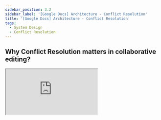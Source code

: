 ```yaml
---
sidebar_position: 3.2
sidebar_label: '[Google Docs] Architecture - Conflict Resolution'
title: '[Google Docs] Architecture - Conflict Resolution'
tags:
  - System Design
  - Conflict Resolution
---
```


## Why Conflict Resolution matters in collaborative editing?

<div style={{
  display: 'flex',
  justifyContent: 'center',
  alignItems: 'center',
}}>
  <iframe
    src="https://memoir.cards/embed/card/0c43d37e-c442-4efc-a651-dc67b4c5b47a"
    style={{
      border: 0,
      aspectRatio: '4 / 6',
      width: '100%',
      borderRadius: '16px',
      boxShadow: '0 0 10px 0 rgba(0, 0, 0, 0.2)',
      maxWidth: '319px',
      height: 'auto'
    }}
    loading="lazy"
  />
</div>

Imagine Alice and Bob are editing the same document at the same time.

Original document: `ABCDE`
- Alice deletes `D`
- Bob deletes `B`

As our expected, the client and server should handle the conflict correctly to `ACE`.

But network latency is unpredictable, there might be 2 scenarios:
1. Alice's operation is applied first
2. Bob's operation is applied first

<br />

<img src="/img/editing-conflict.png" alt="Editing Conflict" />

<br /><br />

### Scenario 1: Alice changes applied first
1. Server receives Alice's operation: `DEL 03`, and server's state `ABCDE` -> `ABCE`,
and server passed the `DEL 03` to both Alice and Bob.
   1. Alice receive own operation: no change
   2. Bob receive Alice's operation: `DEL 03`, and Bob's state `ACDE` -> `ACD` ⚠️
2. Server receives Bob's operation: `DEL 01`, and server's state `ABCE` -> `ACE`
   1. Alice receive operation: `DEL 01`, and Alice's state `ABCE` -> `ACE`
   2. Bob receive own operation: no change

### Scenario 2: Bob changes applied first
1. Server receives Bob's operation: `DEL 01`, and server's state `ABCDE` -> `ACDE`,
and server passed the `DEL 01` to both Alice and Bob.
   1. Alice receive Bob's operation: `DEL 01`, and Alice's state `ABCE` -> `ACE`
   2. Bob receive own operation: no change
2. Server receives Alice's operation: `DEL 03`, and server's state `ACDE` -> `ACD` ⚠️
   1. Alice receive own operation: no change
   2. Bob receive Alice's operation: `DEL 03`, and Bob's state `ACDE` -> `ACD` ⚠️

<br /><br />

The result due to Alice or Bob changes applied first is different, that's not what we want.

Therefore, we need **Conflict Resolution** mechanism to handle the conflict correctly.

And there are 2 main approaches to handle the conflict:
1. Operational Transformation (OT)
2. Conflict Resolution Data Structure (CRDT)

<br />

## Who is using OT & CRDT?

| Technology | Product / Company |
|------------|------------------|
| OT | <li>Google Docs</li><li>Etherpad</li><li>Apache Wave</li> |
| CRDT | <li>[Figma](https://www.figma.com/blog/how-figmas-multiplayer-technology-works/)</li><li>Yjs</li><li>[Evernote](https://evernote.com/blog/future-proofing-evernotes-foundations)</li><li>[Zed](https://zed.dev/blog/crdts)</li> |

<br /><br />

## Operational Transformation (OT)

Operational Transformation (OT) is a conflict resolution technique that transforms user's operations to maintain consistency while preserving user intentions.

<br />

### How it works?

The Server utilizes OT and according to user's current state and intention, transforms operations to make all users state consistent and correct.

<br />

Follow by the Alice's and Bob's example:

<img src="/img/editing-conflict-resolution.png" alt="Editing Conflict Resolution OT" />

### Scenario 1: Alice changes applied first
1. Server receives Alice's operation: `DEL 03`, and server's state `ABCDE` -> `ABCE`,
and server passed the `DEL 03` to both Alice and Bob.
   1. Alice receive own operation: no change
   2. Before sending to Bob, server transforms Alice's operation to `DEL 03` -> `DEL 02`<br />
   Bob receive Alice's operation: `DEL 02`, and Bob's state `ACDE` -> `ACE` ✅
2. Server receives Bob's operation: `DEL 01`, and server's state `ABCE` -> `ACE`
   1. Alice receive operation: `DEL 01`, and Alice's state `ABCE` -> `ACE`
   2. Bob receive own operation: no change

### Scenario 2: Bob changes applied first
1. Server receives Bob's operation: `DEL 01`, and server's state `ABCDE` -> `ACDE`,
and server passed the `DEL 01` to both Alice and Bob.
   1. Alice receive Bob's operation: `DEL 01`, and Alice's state `ABCE` -> `ACE`
   2. Bob receive own operation: no change
2. Server receives Alice's operation: `DEL 03`, before updating Server's state,
server transforms Alice's operation to `DEL 03` -> `DEL 02`, and update Server's state to `ACE` ✅<br />
   1. Alice receive own operation: no change
   2. Bob receive Alice's operation: `DEL 02`, and Bob's state `ACDE` -> `ACE` ✅

<br />

### Pros and Cons

| Features | OT | CRDT |
|------|:------:|:------:|
| Consistency | ✅ | ✅ |
| Memory Usage | ✅ (Low) | ❌ (High) |
| User Intent Preservation | ✅ | ❌ |
| Implementation Effort | ❌ (Complex) | ✅ (Simple) |
| Peer-to-Peer Support | ❌ | ✅ |

<br /><br />

## Conflict Resolution Data Structure (CRDT)

### What is CRDT?
Conflict Resolution Data Structure (CRDT) is a data structure that handle concurrent operations automatically, and all users' states converge to the same final state.

<br />

We'll use [Yjs](https://yjs.dev/) as our CRDT example.

<br />

### How it works?

For Yjs, it will create an CRDT object for each operation, which includes
- user id
- [Lamport timestamp](https://en.wikipedia.org/wiki/Lamport_timestamp)

Which is used to decide which operation will show first.

<br />

To decide which operation will show first, Yjs will use the following rules:
- If the user id is the same, the operation with the smaller timestamp will be shown first.
- If the user id is different, the operation with the smaller user id will be shown first.

<br /><br />

### Case 1 : 2 users with different User ID

<img width="400" src="/img/how-yjs-work.png" alt="How Yjs works" />

<br />

- Alice insert `A` at 0 position
- Bob insert `B` at 0 position

<br />

Result: `AB`

Since Alice's user id is 0, which is smaller than Bob's user id 1, A will be shown first.


<br /><br />

### Case 2 : 1st user with 2 characters, and 2nd user insert with 1 character at the same position

<img width="500" src="/img/yjs-case-2.png" alt="Yjs Case 2" />

- Alice (user ID : 0) insert `C` between `A` and `B`
- Alice (user ID : 0) insert `D` between `A` and `B`
- Bob (user ID : 1) insert `E` between `A` and `B`

<br />

Result: `ACDEB`

Process : 
1. Alice's user id is 0, insert `C` operation will be shown first, <br />
2. Alice's insert `D` operation will connect to `C` operation as Linked List, so it will be shown right after `C` <br />
3. Bob's insert `E` operation will be shown last, because it's the last operation. <br />


<br /><br /><br />

### Case 3 : 3 users with different User ID and different timestamp

<img width="100%" src="/img/yjs-complex-scenario.png" alt="Yjs Complex Scenario" />

<br />

- Alice insert `A` at 0 position at 0ms
- Bob insert `B` at 0 position at 10ms
- Claire insert `C` at 0 position at 20ms

<br />

Result: `ABC`

Process : 
1. Since Alice's user id is 0, which is smaller than Bob's user id 1, A will be shown first. <br />
2. Bob's insert `B` at 0 position at 10ms, which is greater than Alice's insert `A` at 0 position at 0ms, B will be shown second. <br />
3. Finally, even Claire's user id is -1, which is smaller than Alice's & Bob's user id, but the timestamp is 20ms, which makes C's Lamport timestamp is greater than A & B's timestamp, C will be shown last.


<br /><br />


### Scalability & Performance

Due to solving the conflict, Yjs will create lots of CRDT objects, which will consume lots of memory.

Therefore, Yjs have some strategies to save memory:
1. Group characters to save Memory
2. Delete children object when parent is marked as deleted

<br />

#### 1. Group characters to save Memory

<img src="/img/yjs-save-memory-by-collection.png" alt="Yjs Save Memory by Collection" />

If we directly copy paste the entire sentence (like `ABC`), it will combine together as one CRDT object.

For example, Yjs will create `ABC` object with following properties:
- `userID` : 0
- `timestamp` : 0
- `length`: 3

which lead to `ABC` (0,0,3)

<br />

But if we insert D between B and C, the `ABC` object will be split into 2 objects: `AB` and `C`.

For example, Yjs will create `AB` object with following properties:
- `userID` : 0
- `timestamp` : 0
- `length`: 2

And `C` object with following properties:
- `userID` : 0
- `timestamp` : 0
- `length`: 1

`AB` (0,0,2)
`C` (0,0,1)

<br />

#### 2. Delete children object when parent is marked as deleted

<img src="/img/yjs-save-memory-by-remove-children.png" alt="Yjs Save Memory by Remove Children" />

There is another way to save memory, which is delete children object when parent is marked as deleted.

In Yjs, CRDT object cannot be directly deleted, because we need to keep the position to make sure other operations execute on that CRDT object can be handled correctly, but we can mark it as deleted.

For example, if there is an paragraph, which contains `ABC`, `XY`, when we mark paragraph as deleted, the `ABC` and `XY` will be deleted.

<br /><br />


### Previous Alice & Bob's example

<img width="100%" src="/img/yjs-alice-bob-example.png" alt="Yjs Alice & Bob Example" />

<br /><br />

Since Alice's and Bob's insert operation are at different position, for CRDT, each operation can find the correct position to insert the character.

Which will lead to `ACE`

<br /><br />

### Pros and Cons

| Features | Rating |
|------|:------:|
| Consistency | ✅ |
| Memory Usage | ❌ (High) |
| User Intent Preservation | ❌ |
| Implementation Effort | ✅ (Simple) |
| Peer-to-Peer Support | ✅ |


<br /><br />

## Comparison

### Technical Comparison

#### Operational Transformation (OT)
| Features | OT | CRDT |
|------|:------:|:------:|
| Consistency | ✅ | ✅ |
| Memory Usage | ✅ (Low) | ❌ (High) |
| User Intent Preservation | ✅ | ❌ |
| Implementation Effort | ❌ (Complex) | ✅ (Simple) |
| Peer-to-Peer Support | ❌ | ✅ |


<br />

## Conclusion : Which one to use?

| Requirements | OT | CRDT |
|------|:------:|:------:|
| Quickly Iterate (like Figma) | | ✅ |
| Scalability (low memory usage) | ✅ |  |
| Keep User Intent | ✅ |  |
| Peer-to-Peer Support |  | ✅ |


<br /><br />

## References
- GreatFrontend - Google Docs
- [Visualization of OT with a central server](https://operational-transformation.github.io/)
- [Youtube - A Deep Dive into Yjs part 1](https://www.youtube.com/watch?v=aVTOKGLFuLo&list=PLASRuhw5l8pkZYv-IU7VjrQZgKOfRWD_0&index=2)
- [Wikipedia - Operational transformation](https://en.wikipedia.org/wiki/Operational_transformation#Critique_of_OT)
- [Wikipedia - Conflict-free replicated data type](https://en.wikipedia.org/wiki/Conflict-free_replicated_data_type#Industry_use)
- [Wikipedia - Lamport timestamp](https://en.wikipedia.org/wiki/Lamport_timestamp)
- [Evernote - Future-Proofing Evernote's Foundations](https://evernote.com/blog/future-proofing-evernotes-foundations)
- [Zed - CRDTs](https://zed.dev/blog/crdts)
- [Figma - How Figma's Multiplayer Technology Works](https://www.figma.com/blog/how-figmas-multiplayer-technology-works/)
- [An introduction to Conflict-Free Replicated Data Types](https://lars.hupel.info/topics/crdt/01-intro/)




<br />